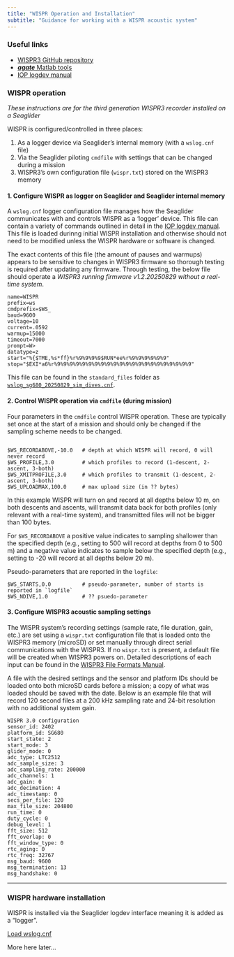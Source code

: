 ```yaml
---
title: "WISPR Operation and Installation"
subtitle: "Guidance for working with a WISPR acoustic system"
---
```


### Useful links

- [WISPR3 GitHub repository](https://github.com/embeddedocean/wispr3)
- [_**agate**_ Matlab tools](https://sfregosi.github.io/agate/)
- [IOP logdev manual](https://iop.apl.washington.edu/iopsg/logdev.txt)


### WISPR operation

*These instructions are for the third generation WISPR3 recorder installed on a Seaglider*

WISPR is configured/controlled in three places:

1. As a logger device via Seaglider's internal memory (with a `wslog.cnf` file)
2. Via the Seaglider piloting `cmdfile` with settings that can be changed during a mission
3. WISPR3's own configuration file (`wispr.txt`) stored on the WISPR3 memory

#### 1. Configure WISPR as logger on Seaglider and Seaglider internal memory

A `wslog.cnf` logger configuration file manages how the Seaglider communicates with and controls WISPR as a 'logger' device. This file can contain a variety of commands outlined in detail in the [IOP logdev manual](https://iop.apl.washington.edu/iopsg/logdev.txt). This file is loaded durinng initial WISPR installation and otherwise should not need to be modified unless the WISPR hardware or software is changed. 

The exact contents of this file (the amount of pauses and warmups) appears to be sensitive to changes in WISPR3 firmware so thorough testing is required after updating any firmware. Through testing, the below file should operate a *WISPR3 running firmware v1.2.20250829 without a real-time system*. 

```text
name=WISPR
prefix=ws
cmdprefix=$WS_
baud=9600
voltage=10
current=.0592
warmup=15000
timeout=7000
prompt=W>
datatype=z
start="%{$TME,%s*ff}%r%9%9%9%9$RUN*ee%r%9%9%9%9%9%9"
stop="$EXI*a6%r%9%9%9%9%9%9%9%9%9%9%9%9%9%9%9%9%9%9%9%9%9%9"
```

This file can be found in the `standard_files` folder as [`wslog_sg680_20250829_sim_dives.cnf`](https://github.com/noaa-pifsc/glider-lab/tree/main/standard_files). 


#### 2. Control WISPR operation via `cmdfile` (during mission)

Four parameters in the `cmdfile` control WISPR operation. These are typically set once at the start of a mission and should only be changed if the sampling scheme needs to be changed. 

```text

$WS_RECORDABOVE,-10.0   # depth at which WISPR will record, 0 will never record
$WS_PROFILE,3.0         # which profiles to record (1-descent, 2-ascent, 3-both)
$WS_XMITPROFILE,3.0     # which profiles to transmit (1-descent, 2-ascent, 3-both)
$WS_UPLOADMAX,100.0     # max upload size (in ?? bytes)

```

In this example WISPR will turn on and record at all depths below 10 m, on both descents and ascents, will transmit data back for both profiles (only relevant with a real-time system), and transmitted files will not be bigger than 100 bytes.

For `$WS_RECORDABOVE` a positive value indicates to sampling shallower than the specified depth (e.g., setting to 500 will record at depths from 0 to 500 m) and a negative value indicates to sample below the specified depth (e.g., setting to -20 will record at all depths below 20 m). 

Pseudo-parameters that are reported in the `logfile`:
```text
$WS_STARTS,0.0          # pseudo-parameter, number of starts is reported in `logfile`
$WS_NDIVE,1.0           # ?? psuedo-parameter
```

#### 3. Configure WISPR3 acoustic sampling settings

The WISPR system's recording settings (sample rate, file duration, gain, etc.) are set using a `wispr.txt` configuration file that is loaded onto the WISPR3 memory (microSD) or set manually through direct serial communications with the WISPR3. If no `wispr.txt` is present, a default file will be created when WISPR3 powers on. Detailed descriptions of each input can be found in the [WISPR3 File Formats Manual](https://github.com/embeddedocean/wispr3/blob/main/Docs/wispr3_file_format.pdf).

A file with the desired settings and the sensor and platform IDs should be loaded onto both microSD cards before a mission; a copy of what was loaded should be saved with the date. Below is an example file that will record 120 second files at a 200 kHz sampling rate and 24-bit resolution with no additional system gain. 

```text
WISPR 3.0 configuration
sensor_id: 2402
platform_id: SG680
start_state: 2
start_mode: 3
glider_mode: 0
adc_type: LTC2512
adc_sample_size: 3
adc_sampling_rate: 200000
adc_channels: 1
adc_gain: 0
adc_decimation: 4
adc_timestamp: 0
secs_per_file: 120
max_file_size: 204800
run_time: 0
duty_cycle: 0
debug_level: 1
fft_size: 512
fft_overlap: 0
fft_window_type: 0
rtc_aging: 0
rtc_freq: 32767
msg_baud: 9600
msg_termination: 13
msg_handshake: 0
```



---

### WISPR hardware installation

WISPR is installed via the Seaglider logdev interface meaning it is added as a "logger". 

[Load wslog.cnf](https://docs.google.com/document/d/1G_gupxgJEFnkTFvc0wSHgR8QZJDmqX2DFKEXKdLPN5Q/edit?tab=t.0#heading=h.v91o4q54occj)

More here later...

